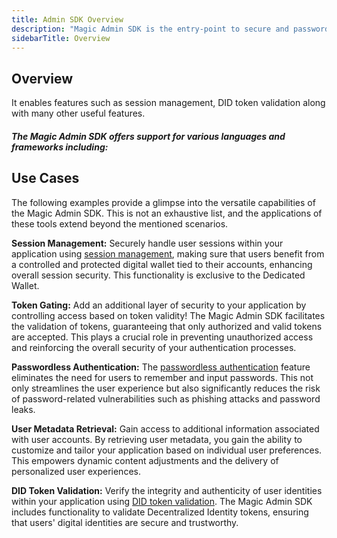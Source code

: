 ```yaml
---
title: Admin SDK Overview
description: "Magic Admin SDK is the entry-point to secure and passwordless authentication for your application."
sidebarTitle: Overview
---
```



## Overview

It enables features such as session management, DID token validation along with many other useful features.

##### The Magic Admin SDK offers support for various languages and frameworks including:

<CardGroup cols={3}>
  <Card title="Overview" icon="server" href="/docs/api/server-side-sdks/overview"horizontal  iconType="solid"/>
  <Card title="Ruby" icon="gem" href="/docs/api/server-side-sdks/ruby" horizontal iconType="solid"/>
  <Card title="Python" icon="python" href="/docs/api/server-side-sdks/python" horizontal iconType="solid"/>
  <Card title="PHP" icon="php" href="/docs/api/server-side-sdks/php"horizontal  iconType="solid"/>
  <Card title="Laravel" icon="laravel" href="/docs/api/server-side-sdks/laravel" horizontal iconType="solid"/>
  <Card title="Node" icon="node-js" href="/docs/api/server-side-sdks/node" horizontal iconType="solid"/>
  <Card title="Go" icon="code" href="/docs/api/server-side-sdks/go" horizontal iconType="solid"/>
</CardGroup>

## Use Cases

The following examples provide a glimpse into the versatile capabilities of the Magic Admin SDK. This is not an exhaustive list, and the applications of these tools extend beyond the mentioned scenarios.

**Session Management:** Securely handle user sessions within your application using [session management](/docs/authentication/security/session-management), making sure that users benefit from a controlled and protected digital wallet tied to their accounts, enhancing overall session security. This functionality is exclusive to the Dedicated Wallet.

**Token Gating:** Add an additional layer of security to your application by controlling access based on token validity! The Magic Admin SDK facilitates the validation of tokens, guaranteeing that only authorized and valid tokens are accepted. This plays a crucial role in preventing unauthorized access and reinforcing the overall security of your authentication processes.

**Passwordless Authentication:** The [passwordless authentication](/docs/authentication/overview) feature eliminates the need for users to remember and input passwords. This not only streamlines the user experience but also significantly reduces the risk of password-related vulnerabilities such as phishing attacks and password leaks.

**User Metadata Retrieval:** Gain access to additional information associated with user accounts. By retrieving user metadata, you gain the ability to customize and tailor your application based on individual user preferences. This empowers dynamic content adjustments and the delivery of personalized user experiences.

**DID Token Validation:** Verify the integrity and authenticity of user identities within your application using [DID token validation](/docs/authentication/features/decentralized-id). The Magic Admin SDK includes functionality to validate Decentralized Identity tokens, ensuring that users' digital identities are secure and trustworthy. **⁠**

